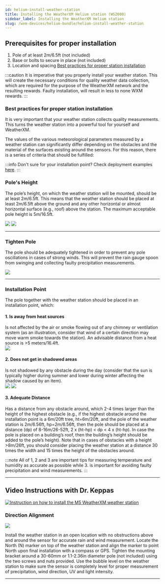 ```yaml
---
id: helium-install-weather-station
title: Installing the WeatherXM Helium station (WS2000)
sidebar_label: Installing the WeatherXM Helium station
slug: /wxm-devices/helium-bundle/helium-install-weather-station
---
```



## Prerequisites for proper installation
1. Pole of at least 2m/6.5ft (not included)
1. Base or bolts to secure in place (not included)
1. Location and spacing [Best practices for proper station installation](/wxm-devices/helium-bundle/helium-install-weather-station#best-practices-for-proper-station-installation)


:::caution
It is imperative that you properly install your weather station. This will create the necessary conditions for quality weather data collection, which are required for the purpose of the WeatherXM network and the resulting rewards. Faulty installation, will result in less to none WXM rewards.
:::

### Best practices for proper station installation

It is very important that your weather station collects quality measurements.
This turns the weather station into a powerful tool for yourself and WeatherXM.

The values of the various meteorological parameters measured by a weather station can significantly differ depending on the obstacles
and the material of the surfaces existing around the sensors. For this reason, there is a series of criteria that should be fulfilled:

:::info
Don't sure for your installation point? Check deployment examples [here](/deployment-examples).
:::

### Pole's Height
The pole’s height, on which the weather station will be mounted, should be at least 2m/6.5ft.
This means that the weather station should be placed at least 2m/6.5ft above the ground and any other horizontal
or almost horizontal surface (e.g., roof) above the station. The maximum acceptable pole height is 5m/16.5ft.

<div class="explanation">
    <img src={useBaseUrl("img/wxm-devices/helium-bundle/ground-height.svg")} />
    <img src={useBaseUrl("img/wxm-devices/helium-bundle/roof-deployment.svg")} />
</div>

<hr/>

### Tighten Pole
The pole should be adequately tightened in order to prevent any pole oscillations in cases of strong winds.
This will prevent the rain gauge spoon from swinging and collecting faulty precipitation measurements.

<div class="control">
  <div class="explanation">
    <img src={useBaseUrl("img/wxm-devices/helium-bundle/tighten-pole.svg")} />
  </div>
</div>
<hr/>

### Installation Point

The pole together with the weather station should be placed in an installation point, which:

<h4>1. Is away from heat sources</h4>
Is not affected by the air or smoke flowing out of any chimney or ventilation system
(as an illustration, consider that wind of a certain direction may move warm smoke towards the station).
An advisable distance from a heat source is >5 meters/16.4ft.

  <section class="control">
    <img src={useBaseUrl("img/wxm-devices/helium-bundle/away-from-heat-sources.svg")} />
  </section>

<h4>2. Does not get in shadowed areas</h4>
Is not shadowed by any obstacle during the day (consider that the sun is typically higher during summer and lower during winter affecting the shadow caused by an item).
  <section class="explanation horizontal">
    <div class="images">
      <img src={useBaseUrl("img/wxm-devices/wifi-m5-bundle/building-with-pool-in-roof.svg")} />
      <img src={useBaseUrl("img/wxm-devices/wifi-m5-bundle/ws1000-shadow-soft.svg")} />
    </div>
  </section>

<h4>3. Adequate Distance</h4>
Has a distance from any obstacle around, which 2-4 times larger than the height of the highest obstacle
(e.g., if the highest obstacle around the installation point is a 6m/20ft tree, ht=6m/20ft,
and the pole of the weather station is 2m/6.56ft, hp=2m/6.56ft, then the pole should be placed at a distance (dp) of 8-16m/26-52ft,
2 x (ht-hp) &#60; dp &#60; 4 x (ht-hp). In case the pole is placed on a building’s roof,
then the building’s height should be added to the pole’s height).
Note that in cases of obstacles with a height >8m/26ft, you should consider placing the weather station
at a distance 30 times the width and 15 times the height of the obstacles around.

:::note
All of 1, 2 and 3 are important tips for measuring temperature and humidity as accurate as possible
while 3. is important for avoiding faulty precipitation and wind measurements.
:::

<hr/>

## Video Instructions with Dr. Keppas

[![Instruction on how to install the M5 WeatherXM weather station](/img/wxm-devices/wifi-m5-bundle/video-setup-installation.png)](https://www.youtube.com/watch?v=J-dSXNLX4nk&ab_channel=WeatherXM)

### Direction Alignment

<div class="explanation">
    <img src={useBaseUrl("/img/wxm-devices/helium-bundle/direction-alignment.svg")} />
    <p>
    Install the weather station in an open location with no obstructions above and around the
    sensor for accurate rain and wind measurement.
    Locate the North (N) marker on top of the weather station and align the marker to point North
    upon final installation with a compass or GPS. Tighten the mounting bracket around a 30-60mm 
    or 1.1-2.36in diameter pole (not included) using the two screws and nuts provided.
    Use the bubble level on the weather station to make sure the sensor is completely level for
    proper measurement of precipitation, wind direction, UV and light intensity.
    </p>
</div>

<hr/>

<!--### Install the Pole Mounting Stand - Mounting Clamp (**Not recommended**)

<div class="explanation">
    <img src={useBaseUrl("/img/wxm-devices/helium-bundle/mounting-pole-installation-correct-1.svg")} />
    <img src={useBaseUrl("/img/wxm-devices/helium-bundle/mounting-pole-installation-correct-2.svg")} />
</div>

:::note
Use this method of installation only if an existing pole is of a larger diameter than the pole socket of the weather station.
:::
<hr/>

<div class="explanation">
    <img src={useBaseUrl("/img/wxm-devices/helium-bundle/mounting-pole-installation-false-1.svg")} />
    <img src={useBaseUrl("/img/wxm-devices/helium-bundle/mounting-pole-installation-false-2.svg")} />
</div>

:::caution
This installation method will lead to poor quality data sharing and the rewards will be reduced.
:::

<hr/>

** Step 1: ** Fasten the plastic pole onto your fix pole with mounting base, clamp, washers, screws and nuts. Following below sequences:

- Insert the plastic pole into the hole of the mounting stand and then secure it with the screw and nut.

- Apply 2 rubber pads on the mounting clamp.

- Fasten the mounting stand and clamp it together onto the fix pole with 4 long screws and nuts.


** Step 2: ** Apply 2 rubber pads on the inner sides of the mounting base and clamp of the weather station and loosely fasten them together.

** Step 3: ** Place the weather station over the mounting pole and align it to north direction before fastening the screws.

<div class="control">
    <img src={useBaseUrl("/img/wxm-devices/helium-bundle/plastic-pole-installation.svg")} />
</div>

:::caution
- Any metal object can attract lightnings, including the mounting pole. Never install the weather station on stormy days.
- If you want to install a weather station on a house or building, consult a licensed electrical engineer to ensure proper grounding. Direct lightning impact on a metal pole can damage or destroy your home.
- Installing the sensor at a high location may result in personal injury or death. Perform as many initial inspections and operations as possible on the ground and in buildings or houses. Only install the weather station on clear, dry days.
::: -->





